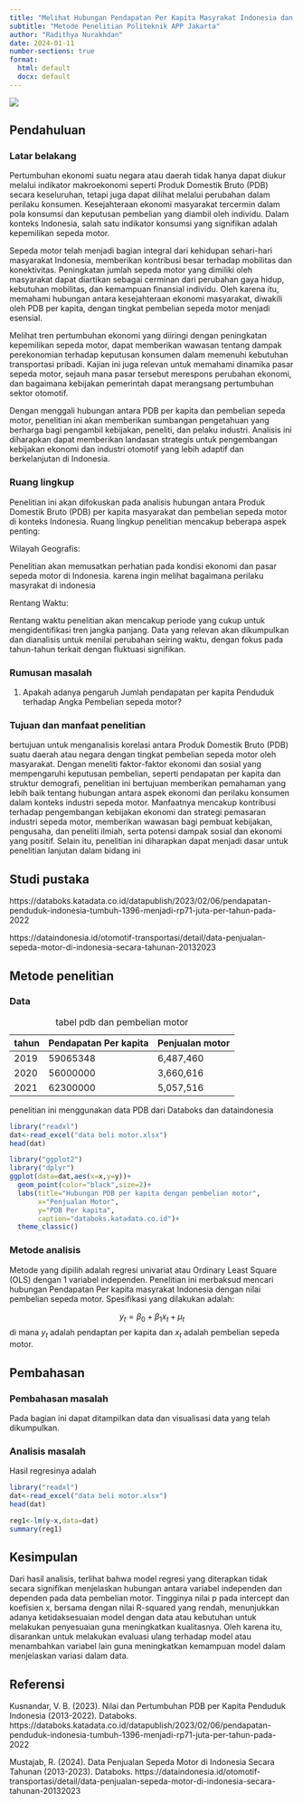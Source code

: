 ---
title: "Melihat Hubungan Pendapatan Per Kapita Masyrakat Indonesia dan Pembelian Sepeda Motor pada Tahun 2019-2021"
subtitle: "Metode Penelitian Politeknik APP Jakarta"
author: "Radithya Nurakhdan"
date: 2024-01-11
number-sections: true
format:
  html: default
  docx: default
---
![](poltekapp.jpg)

## Pendahuluan

### Latar belakang

Pertumbuhan ekonomi suatu negara atau daerah tidak hanya dapat diukur melalui indikator makroekonomi seperti Produk Domestik Bruto (PDB) secara keseluruhan, tetapi juga dapat dilihat melalui perubahan dalam perilaku konsumen. Kesejahteraan ekonomi masyarakat tercermin dalam pola konsumsi dan keputusan pembelian yang diambil oleh individu. Dalam konteks Indonesia, salah satu indikator konsumsi yang signifikan adalah kepemilikan sepeda motor.

Sepeda motor telah menjadi bagian integral dari kehidupan sehari-hari masyarakat Indonesia, memberikan kontribusi besar terhadap mobilitas dan konektivitas. Peningkatan jumlah sepeda motor yang dimiliki oleh masyarakat dapat diartikan sebagai cerminan dari perubahan gaya hidup, kebutuhan mobilitas, dan kemampuan finansial individu. Oleh karena itu, memahami hubungan antara kesejahteraan ekonomi masyarakat, diwakili oleh PDB per kapita, dengan tingkat pembelian sepeda motor menjadi esensial.

Melihat tren pertumbuhan ekonomi yang diiringi dengan peningkatan kepemilikan sepeda motor, dapat memberikan wawasan tentang dampak perekonomian terhadap keputusan konsumen dalam memenuhi kebutuhan transportasi pribadi. Kajian ini juga relevan untuk memahami dinamika pasar sepeda motor, sejauh mana pasar tersebut merespons perubahan ekonomi, dan bagaimana kebijakan pemerintah dapat merangsang pertumbuhan sektor otomotif.

Dengan menggali hubungan antara PDB per kapita dan pembelian sepeda motor, penelitian ini akan memberikan sumbangan pengetahuan yang berharga bagi pengambil kebijakan, peneliti, dan pelaku industri. Analisis ini diharapkan dapat memberikan landasan strategis untuk pengembangan kebijakan ekonomi dan industri otomotif yang lebih adaptif dan berkelanjutan di Indonesia.

### Ruang lingkup
Penelitian ini akan difokuskan pada analisis hubungan antara Produk Domestik Bruto (PDB) per kapita masyarakat dan pembelian sepeda motor di konteks Indonesia. Ruang lingkup penelitian mencakup beberapa aspek penting:

Wilayah Geografis:

Penelitian akan memusatkan perhatian pada kondisi ekonomi dan pasar sepeda motor di Indonesia. karena ingin melihat bagaimana perilaku masyrakat di indonesia

Rentang Waktu:

Rentang waktu penelitian akan mencakup periode yang cukup untuk mengidentifikasi tren jangka panjang. Data yang relevan akan dikumpulkan dan dianalisis untuk menilai perubahan seiring waktu, dengan fokus pada tahun-tahun terkait dengan fluktuasi signifikan.

### Rumusan masalah

1. Apakah adanya pengaruh Jumlah pendapatan per kapita Penduduk terhadap Angka Pembelian sepeda motor?

### Tujuan dan manfaat penelitian

bertujuan untuk menganalisis korelasi antara Produk Domestik Bruto (PDB) suatu daerah atau negara dengan tingkat pembelian sepeda motor oleh masyarakat. Dengan meneliti faktor-faktor ekonomi dan sosial yang mempengaruhi keputusan pembelian, seperti pendapatan per kapita dan struktur demografi, penelitian ini bertujuan memberikan pemahaman yang lebih baik tentang hubungan antara aspek ekonomi dan perilaku konsumen dalam konteks industri sepeda motor. Manfaatnya mencakup kontribusi terhadap pengembangan kebijakan ekonomi dan strategi pemasaran industri sepeda motor, memberikan wawasan bagi pembuat kebijakan, pengusaha, dan peneliti ilmiah, serta potensi dampak sosial dan ekonomi yang positif. Selain itu, penelitian ini diharapkan dapat menjadi dasar untuk penelitian lanjutan dalam bidang ini

## Studi pustaka
https://databoks.katadata.co.id/datapublish/2023/02/06/pendapatan-penduduk-indonesia-tumbuh-1396-menjadi-rp71-juta-per-tahun-pada-2022

https://dataindonesia.id/otomotif-transportasi/detail/data-penjualan-sepeda-motor-di-indonesia-secara-tahunan-20132023

## Metode penelitian

### Data

| tahun       | Pendapatan Per kapita           | Penjualan motor|
|--------     |----------                       |-----------|
|  2019       | 59065348                        | 6,487,460 |
|  2020       | 56000000                        | 3,660,616 |
|  2021       | 62300000                        | 5,057,516 |
: tabel pdb dan pembelian motor

penelitian ini menggunakan data PDB dari Databoks dan dataindonesia
```{r}
library("readxl")
dat<-read_excel("data beli motor.xlsx")
head(dat)
```

```{r}
library("ggplot2")
library("dplyr")
ggplot(data=dat,aes(x=x,y=y))+
  geom_point(color="black",size=2)+
  labs(title="Hubungan PDB per kapita dengan pembelian motor",
       x="Penjualan Motor",
       y="PDB Per kapita",
       caption="databoks.katadata.co.id")+
  theme_classic()
```

### Metode analisis
Metode yang dipilih adalah regresi univariat atau Ordinary Least Square (OLS) dengan 1 variabel independen. Penelitian ini merbaksud mencari hubungan Pendapatan Per kapita masyrakat Indonesia  dengan nilai pembelian sepeda motor. Spesifikasi yang dilakukan adalah:


$$
y_{t}=\beta_0 + \beta_1 x_t+\mu_t
$$ di mana $y_t$ adalah pendaptan per kapita dan $x_t$ adalah pembelian sepeda motor.

## Pembahasan

### Pembahasan masalah

Pada bagian ini dapat ditampilkan data dan visualisasi data yang telah dikumpulkan.

### Analisis masalah

Hasil regresinya adalah
```{r}
library("readxl")
dat<-read_excel("data beli motor.xlsx")
head(dat)
```

```{r}
reg1<-lm(y~x,data=dat)
summary(reg1)
```
## Kesimpulan

Dari hasil analisis, terlihat bahwa model regresi yang diterapkan tidak secara signifikan menjelaskan hubungan antara variabel independen dan dependen pada data pembelian motor. Tingginya nilai p pada intercept dan koefisien x, bersama dengan nilai R-squared yang rendah, menunjukkan adanya ketidaksesuaian model dengan data atau kebutuhan untuk melakukan penyesuaian guna meningkatkan kualitasnya. Oleh karena itu, disarankan untuk melakukan evaluasi ulang terhadap model atau menambahkan variabel lain guna meningkatkan kemampuan model dalam menjelaskan variasi dalam data.

## Referensi
Kusnandar, V. B. (2023). Nilai dan Pertumbuhan PDB per Kapita Penduduk Indonesia (2013-2022). Databoks. https://databoks.katadata.co.id/datapublish/2023/02/06/pendapatan-penduduk-indonesia-tumbuh-1396-menjadi-rp71-juta-per-tahun-pada-2022

Mustajab, R. (2024). Data Penjualan Sepeda Motor di Indonesia Secara Tahunan (2013-2023). Databoks. https://dataindonesia.id/otomotif-transportasi/detail/data-penjualan-sepeda-motor-di-indonesia-secara-tahunan-20132023
